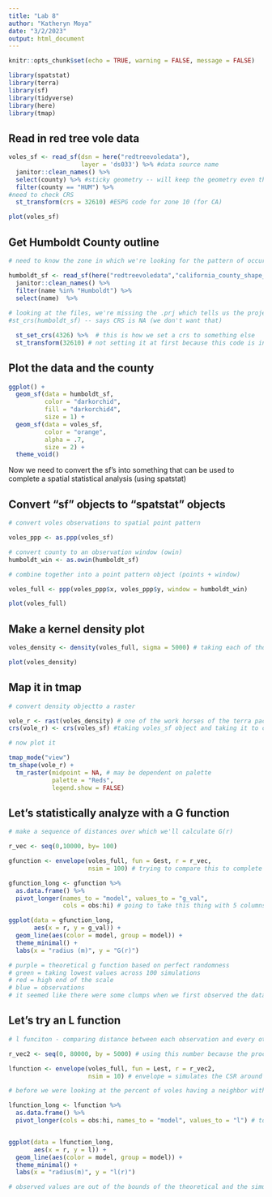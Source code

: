 ```yaml
---
title: "Lab 8"
author: "Katheryn Moya"
date: "3/2/2023"
output: html_document
---
```


```r
knitr::opts_chunk$set(echo = TRUE, warning = FALSE, message = FALSE)

library(spatstat)
library(terra)
library(sf)
library(tidyverse)
library(here)
library(tmap)
```

## Read in red tree vole data

```r
voles_sf <- read_sf(dsn = here("redtreevoledata"),
                    layer = 'ds033') %>% #data source name 
  janitor::clean_names() %>% 
  select(county) %>% #sticky geometry -- will keep the geometry even though we didn't select that variable
  filter(county == "HUM") %>% 
#need to check CRS 
  st_transform(crs = 32610) #ESPG code for zone 10 (for CA)

plot(voles_sf)
```


## Get Humboldt County outline

```r
# need to know the zone in which we're looking for the pattern of occurrences

humboldt_sf <- read_sf(here("redtreevoledata","california_county_shape_file.shp")) %>% 
  janitor::clean_names() %>% 
  filter(name %in% "Humboldt") %>% 
  select(name)  %>% 
  
# looking at the files, we're missing the .prj which tells us the projection
#st_crs(humboldt_sf) -- says CRS is NA (we don't want that)

  st_set_crs(4326) %>%  # this is how we set a crs to something else
  st_transform(32610) # not setting it at first because this code is in meters, not in degrees

```

## Plot the data and the county

```r
ggplot() +
  geom_sf(data = humboldt_sf,
          color = "darkorchid",
          fill = "darkorchid4",
          size = 1) +
  geom_sf(data = voles_sf,
          color = "orange",
          alpha = .7,
          size = 2) +
  theme_void()
```

Now we need to convert the sf's into something that can be used to complete a spatial statistical analysis (using spatstat)

## Convert "sf" objects to "spatstat" objects

```r
# convert voles observations to spatial point pattern 

voles_ppp <- as.ppp(voles_sf)

# convert county to an observation window (owin)
humboldt_win <- as.owin(humboldt_sf)

# combine together into a point pattern object (points + window)

voles_full <- ppp(voles_ppp$x, voles_ppp$y, window = humboldt_win)

plot(voles_full)
```

## Make a kernel density plot

```r
voles_density <- density(voles_full, sigma = 5000) # taking each of those points and saying they're the center of the probability field/distribution and that field has some spread to it, sigma is the width of variation, making the standard deviation wider

plot(voles_density)

```

## Map it in tmap

```r
# convert density objectto a raster

vole_r <- rast(voles_density) # one of the work horses of the terra packages
crs(vole_r) <- crs(voles_sf) #taking voles_sf object and taking it to crs and applying it to the raster

# now plot it 

tmap_mode("view")
tm_shape(vole_r) +
  tm_raster(midpoint = NA, # may be dependent on palette
            palette = "Reds", 
            legend.show = FALSE)
```

## Let's statistically analyze with a G function

```r
# make a sequence of distances over which we'll calculate G(r)

r_vec <- seq(0,10000, by= 100)

gfunction <- envelope(voles_full, fun = Gest, r = r_vec,
                      nsim = 100) # trying to compare this to complete spatial randomness, but we also want to get an idea of a 95% confidence interval, doing 100 rounds of spatial randomness so we can see where we fall, helps us calculate what would be the normal bounds of complete spatial randomness

gfunction_long <- gfunction %>% 
  as.data.frame() %>% 
  pivot_longer(names_to = "model", values_to = "g_val",
               cols = obs:hi) # going to take this thing with 5 columns, and consolidates them for each observation

ggplot(data = gfunction_long, 
       aes(x = r, y = g_val)) +
  geom_line(aes(color = model, group = model)) +
  theme_minimal() +
  labs(x = "radius (m)", y = "G(r)")

# purple = theoretical g function based on perfect randomness
# green = taking lowest values across 100 simulations
# red = high end of the scale
# blue = observations
# it seemed like there were some clumps when we first observed the data, does this graph justify this assertion that voles tend to clump together or do they spread out or are they spaced randomly? because this is well above even the highest of spatial randomness, we can say they are clustered together, if we're in the purple line it's still in the bounds of random chance, below green would be uniformly spread out
```

## Let's try an L function
```r
# l funciton - comparing distance between each observation and every other observation (not just the nearest neighbor)

r_vec2 <- seq(0, 80000, by = 5000) # using this number because the processing time is slow, not just comparing to nearest neighbor

lfunction <- envelope(voles_full, fun = Lest, r = r_vec2,
                      nsim = 10) # envelope = simulates the CSR around the functions

# before we were looking at the percent of voles having a neighbor within a certain radius, we are looking at the theoritcal values will be a straight line but we will still be looking at where our observed curve will be

lfunction_long <- lfunction %>% 
  as.data.frame() %>% 
  pivot_longer(cols = obs:hi, names_to = "model", values_to = "l") # to get it into a tidy format


ggplot(data = lfunction_long, 
       aes(x = r, y = l)) +
  geom_line(aes(color = model, group = model)) +
  theme_minimal() +
  labs(x = "radius(m)", y = "l(r)")

# observed values are out of the bounds of the theoretical and the simulations we ran
```

